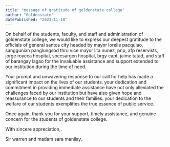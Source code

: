 ```yaml
---
title: "message of gratitude of goldenstate college"
author: "Goldenstate"
datePublished: "2023-11-18"
---
```


On behalf of the students, faculty, and staff and administration of goldenstate college, we would like to express our deepest gratitude to the officials of general santos city headed by mayor lorelie pacquiao, sanggunian panglungsod thru vice mayor lita nunez, pnp, afp reservists, jorge royeca hospital, soccsargen hospital, brgy capt. jaime tatad, and staff of barangay lagao for the invaluable assistance and support extended to our institution during the time of need.

Your prompt and unwavering response to our call for help has made a significant impact on the lives of our students. your dedication and commitment in providing immediate assistance have not only alleviated the challenges faced by our institution but have also given hope and reassurance to our students and their families. your dedication to the welfare of our students exemplifies the true essence of public service.

Once again, thank you for your support, timely assistance, and genuine concern for the students of goldenstate college.

With sincere appreciation,.

Sir warren and madam sara manilay.